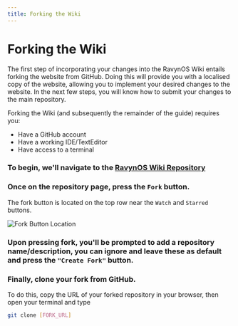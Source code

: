 ```yaml
---
title: Forking the Wiki
---
```



# Forking the Wiki

The first step of incorporating your changes into the RavynOS Wiki entails forking the website from GitHub. Doing this will provide you with a localised copy of the website, allowing you to implement your desired changes to the website. In the next few steps, you will know how to submit your changes to the main repository.

Forking the Wiki (and subsequently the remainder of the guide) requires you:

 - Have a GitHub account
 - Have a working IDE/TextEditor
 - Have access to a terminal

<Steps>

### To begin, we'll navigate to the [RavynOS Wiki Repository](https://github.com/ravynsoft/wiki)

### Once on the repository page, press the `Fork` button. 

The fork button is located on the top row near the `Watch` and `Starred` buttons.

![Fork Button Location](../../public/images/fork-button.webp)

### Upon pressing fork, you'll be prompted to add a repository name/description, you can ignore and leave these as default and press the `"Create Fork"` button.

### Finally, clone your fork from GitHub. 

To do this, copy the URL of your forked repository in your browser, then open your terminal and type 

```sh
git clone [FORK_URL]
```

</Steps>